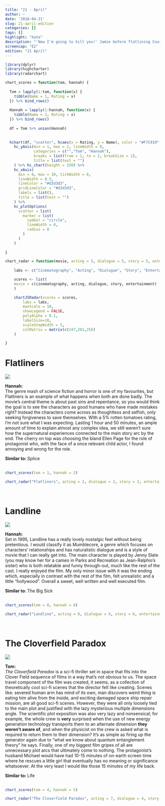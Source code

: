 ---title: "21 - April"author: ~date: '2018-04-21'slug: 21-april-editioncategories: []tags: []highlight: "kate"description: "'Now I'm going to kill you!' Jamie before flatlining Courtney"screencap: "E2"edition: "21 April"---```{r, echo=FALSE, warning=FALSE, message=FALSE}library(dplyr)library(highcharter)library(radarchart)chart_scores = function(tom, hannah) {    Tom = lapply(1:tom, function(x) {    tibble(Name = 1, Rating = x)  }) %>% bind_rows()    Hannah = lapply(1:hannah, function(x) {    tibble(Name = 2, Rating = x)  }) %>% bind_rows()    df = Tom %>% union(Hannah)      hchart(df, "scatter", hcaes(x = Rating, y = Name), color = "#F7C919", name = "Overall Rating") %>%    hc_yAxis(min = 1, max = 2, lineWidth = 0,             categories = c("","Tom", "Hannah"),             breaks = list(from = 1, to = 2, breakSize = 1),             title = list(text = "")    ) %>% hc_chart(height = 250) %>%    hc_xAxis(      min = 0, max = 10, tickWidth = 0,      lineWidth = 0.5,       lineColor = "#d3d3d3",      gridLineColor = "#d3d3d3",      labels = list(),      title = list(text = "")    ) %>%    hc_plotOptions(      scatter = list(        marker = list(          symbol = "circle",          lineWidth = 0,          radius = 8        )      )    )  }chart_radar = function(movie, acting = 5, dialogue = 5, story = 5, entertainment = 5, cinematography = 5) {        labs <- c("Cinematography", "Acting", "Dialogue", "Story", "Entertainment")    scores <- list(    movie = c(cinematography, acting, dialogue, story, entertainment)    )    chartJSRadar(scores = scores,        labs = labs,        maxScale = 10,        showLegend = FALSE,        polyAlpha = 0.1,        labelSize=10,         scaleStepWidth = 5,        colMatrix = matrix(c(247,201,25))    )    }```# Flatliners<div class = "review"><div class = "review-left">![](/img/films/02/flatliners.png)<b> Hannah: </b> <br>The genre mash of science fiction and horror is one of my favourites, but Flatliners is an example of what happens when both are done badly. The movie's central theme is about past sins and repentance, so you would think the goal is to see the characters as good humans who have made mistakes right? Instead the characters come across as thoughtless and selfish, only seeking forgiveness to save themselves. With a 5% rotten tomatoes rating, I'm not sure what I was expecting. Lasting 1 hour and 50 minutes, an ample amount of time to explain almost any complex idea, we still weren't sure how the supernatural experiences connected to the main story arc by the end. The cherry on top was choosing the bland Ellen Page for the role of protagonist who, with the face of a once relevant child actor, I found annoying and wrong for the role. </div><div class = "review-right"><b> Similar to: </b> Splice <br> <br><div class="ratings">```{r echo=FALSE, warning=FALSE, message=FALSE}chart_scores(tom = 1, hannah = 2)```</div>```{r echo=FALSE, warning=FALSE, message=FALSE}chart_radar("Flatliners", acting = 2, dialogue = 2, story = 2, entertainment = 4, cinematography = 5)```</div></div><br># Landline<div class = "review"><div class = "review-left">![](/img/films/02/landline.png)<b> Hannah: </b> <br>Set in 1995, Landline has a really lovely nostalgic feel without being pretentious. I would classify it as Mumblecore, a genre which focuses on characters' relationships and has naturalistic dialogue and is a style of movie that I can really get into. The main character is played by Jenny Slate (you may know her for a cameo in Parks and Recreation as Jean-Ralphio's sister) who is both relatable and funny through-out, much like the rest of the cast. I really enjoyed the film. My only minor issue with it was the ending which, especially in contrast with the rest of the film, felt unrealistic and a little "hollywood". Overall a sweet, well written and well executed film.</div><div class = "review-right"><b> Similar to: </b> The Big Sick <br> <br><div class="ratings">```{r echo=FALSE, warning=FALSE, message=FALSE}chart_scores(tom = 8, hannah = 8)```</div>```{r echo=FALSE, warning=FALSE, message=FALSE}chart_radar("Landline", acting = 8, dialogue = 9, story = 6, entertainment = 7, cinematography = 6)```</div></div><br># The Cloverfield Paradox<div class = "review"><div class = "review-left">![](/img/films/02/cloverfield.png)<b> Tom: </b> <br>*The Cloverfield Paradox* is a sci-fi thriller set in space that fits into the Clover Field sequence of films in a way that's not obvious to us. The space travel component of the film was created, it seems, as a collection of theoretically cool sci-fi scenes that the director felt like creating. Scenes like: severed human arm has mind of its own, man discovers weird thing is eating him alive from the inside, and exciting damaged space ship repair mission, are all good sci-fi scenes. However, they were all only loosely tied to the main plot and justified with the lazy mysterious multiple dimensions angle. The scientific plot exposition was also very lazy and nonsensical; for example, the whole crew is **very** surprised when the use of new energy generation technology transports them to an alternate dimension **they weren't aware of**, and when the physicist on the crew is asked what is required to return them to their dimension? It's as simple as firing up the generator again due to "what we know about quantum entanglement theory" he says. Finally, one of my biggest film gripes of all are unnecessary plot arcs that ultimately come to nothing. The protagonist's husband Michael would have had 10-15 minutes of on-earth screen time where he rescues a little girl that eventually has no meaning or significance whatsoever. At the very least I would like those 15 minutes of my life back.</div><div class = "review-right"><b> Similar to: </b> Life <br> <br><div class="ratings">```{r echo=FALSE, warning=FALSE, message=FALSE}chart_scores(tom = 4, hannah = 5)```</div>```{r echo=FALSE, warning=FALSE, message=FALSE}chart_radar("The Cloverfield Paradox", acting = 7, dialogue = 4, story = 2, entertainment = 6, cinematography = 6)```</div></div><br>